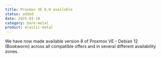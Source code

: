 ```yaml
---
title: Proxmox VE 8.0 available
status: added
date: 2025-03-18
category: bare-metal
product: elastic-metal
---
```


We have now made available version 8 of Proxmox VE - Debian 12 (Bookworm) across all compatible offers and in several different availability zones.

